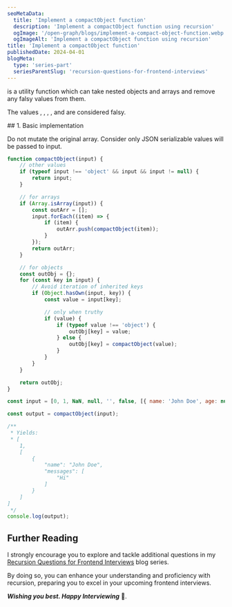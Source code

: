 ```yaml
---
seoMetaData:
  title: 'Implement a compactObject function'
  description: 'Implement a compactObject function using recursion'
  ogImage: '/open-graph/blogs/implement-a-compact-object-function.webp'
  ogImageAlt: 'Implement a compactObject function using recursion'
title: 'Implement a compactObject function'
publishedDate: 2024-04-01
blogMeta:
  type: 'series-part'
  seriesParentSlug: 'recursion-questions-for-frontend-interviews'
---
```


<InlineCode code="compactObject" /> is a utility function which can take nested objects and arrays and remove any falsy values
from them.

The values <InlineCode code="false" />, <InlineCode code="null" />, <InlineCode code="''" />, <InlineCode code="undefined" />, <InlineCode code="0" /> and <InlineCode code="NaN" /> are considered falsy.

<section>
## 1. Basic implementation

Do not mutate the original array. Consider only JSON serializable values will be passed to input.

```js title="./src/compactObject.js"
function compactObject(input) {
	// other values
	if (typeof input !== 'object' && input && input != null) {
		return input;
	}

	// for arrays
	if (Array.isArray(input)) {
		const outArr = [];
		input.forEach((item) => {
			if (item) {
				outArr.push(compactObject(item));
			}
		});
		return outArr;
	}

	// for objects
	const outObj = {};
	for (const key in input) {
		// Avoid iteration of inherited keys
		if (Object.hasOwn(input, key)) {
			const value = input[key];

			// only when truthy
			if (value) {
				if (typeof value !== 'object') {
					outObj[key] = value;
				} else {
					outObj[key] = compactObject(value);
				}
			}
		}
	}

	return outObj;
}

const input = [0, 1, NaN, null, '', false, [{ name: 'John Doe', age: null, messages: ['Hi', ''] }]];

const output = compactObject(input);

/**
 * Yields: 
 * [
    1,
    [
        {
            "name": "John Doe",
            "messages": [
                "Hi"
            ]
        }
    ]
]
 */
console.log(output);
```

</section>

## Further Reading

I strongly encourage you to explore and tackle additional questions in my [Recursion Questions for Frontend Interviews](/blog/recursion-questions-for-frontend-interviews/ 'Find more question on recursion in the recursion questions for frontend interviews blog series') blog series.

By doing so, you can enhance your understanding and proficiency with recursion, preparing you to excel in your upcoming frontend interviews.

**_Wishing you best. Happy Interviewing_** 🫡.
